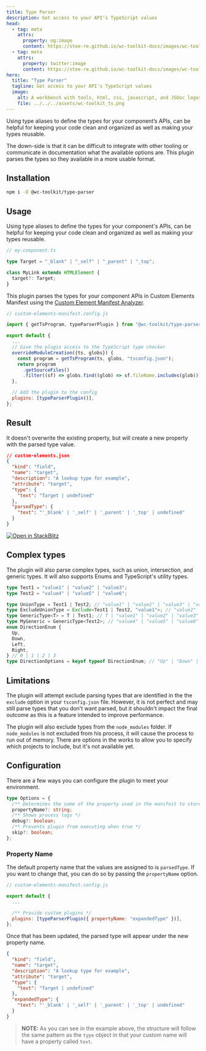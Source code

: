 ```yaml
---
title: Type Parser
description: Get access to your API's TypeScript values
head:
  - tag: meta
    attrs:
      property: og:image
      content: https://stee-re.github.io/wc-toolkit-docs/images/wc-toolkit_ts.png
  - tag: meta
    attrs:
      property: twitter:image
      content: https://stee-re.github.io/wc-toolkit-docs/images/wc-toolkit_ts.png
hero:
  title: "Type Parser"
  tagline: Get access to your API's TypeScript values
  image:
    alt: A workbench with tools, html, css, javascript, and JSDoc logos
    file: ../../../assets/wc-toolkit_ts.png
---
```


Using type aliases to define the types for your component’s APIs, can be helpful for keeping your code clean and organized as well as making your types reusable.

The down-side is that it can be difficult to integrate with other tooling or communicate in documentation what the available options are.
This plugin parses the types so they available in a more usable format.

## Installation

```bash
npm i -D @wc-toolkit/type-parser
```

## Usage

Using type aliases to define the types for your component's APIs, can be helpful for keeping your code clean and organized as well as making your types reusable.

```ts
// my-component.ts

type Target = "_blank" | "_self" | "_parent" | "_top";

class MyLink extends HTMLElement {
  target?: Target;
}
```

This plugin parses the types for your component APIs in Custom Elements Manifest using the [Custom Element Manifest Analyzer](https://custom-elements-manifest.open-wc.org/analyzer/getting-started/).

```js
// custom-elements-manifest.config.js

import { getTsProgram, typeParserPlugin } from "@wc-toolkit/type-parser";

export default {
  ...
  // Give the plugin access to the TypeScript type checker
  overrideModuleCreation({ts, globs}) {
    const program = getTsProgram(ts, globs, "tsconfig.json");
    return program
      .getSourceFiles()
      .filter((sf) => globs.find((glob) => sf.fileName.includes(glob)));
  },

  // Add the plugin to the config
  plugins: [typeParserPlugin()],
};
```

## Result

It doesn't overwrite the existing property, but will create a new property with the parsed type value.

```json
// custom-elements.json
{
  "kind": "field",
  "name": "target",
  "description": "A lookup type for example",
  "attribute": "target",
  "type": {
    "text": "Target | undefined"
  },
  "parsedType": {
    "text": "'_blank' | '_self' | '_parent' | '_top' | undefined"
  }
}
```

<div class="center">
  <a href="https://stackblitz.com/edit/stackblitz-starters-cngwm94d?file=README.md">
    <img
      alt="Open in StackBlitz"
      src="https://developer.stackblitz.com/img/open_in_stackblitz.svg"
    />
  </a>
</div>

## Complex types

The plugin will also parse complex types, such as union, intersection, and generic types.
It will also supports Enums and TypeScript's utility types.

```ts
type Test1 = "value1" | "value2" | "value3";
type Test2 = "value4" | "value5" | "value6";

type UnionType = Test1 | Test2; // "value1" | "value2" | "value3" | "value4" | "value5" | "value6"
type ExcludeUnionType = Exclude<Test1 | Test2, "value1">; // "value2" | "value3" | "value4" | "value5" | "value6"
type GenericType<T> = T | Test1; // T | "value1" | "value2" | "value3"
type MyGeneric = GenericType<Test2>; // "value4" | "value5" | "value6" | "value1" | "value2" | "value3"
enum DirectionEnum {
  Up,
  Down,
  Left,
  Right,
} // 0 | 1 | 2 | 3
type DirectionOptions = keyof typeof DirectionEnum; // "Up" | "Down" | "Left" | "Right"
```

## Limitations

The plugin will attempt exclude parsing types that are identified in the the `exclude` option in your `tsconfig.json` file.
However, it is not perfect and may still parse types that you don't want parsed, but it shouldn't impact the final outcome as this is a feature intended to improve performance.

The plugin will also exclude types from the `node_modules` folder. If `node_modules` is not excluded from his process, it will cause the process to run out of memory.
There are options in the works to allow you to specify which projects to include, but it's not available yet.

## Configuration

There are a few ways you can configure the plugin to meet your environment.

```ts
type Options = {
  /** Determines the name of the property used in the manifest to store the parsed type */
  propertyName?: string;
  /** Shows process logs */
  debug?: boolean;
  /** Prevents plugin from executing when true */
  skip?: boolean;
};
```

### Property Name

The default property name that the values are assigned to is `parsedType`.
If you want to change that, you can do so by passing the `propertyName` option.

```js
// custom-elements-manifest.config.js

export default {
  ...

  /** Provide custom plugins */
  plugins: [typeParserPlugin({ propertyName: "expandedType" })],
};
```

Once that has been updated, the parsed type will appear under the new property name.

```json
{
  "kind": "field",
  "name": "target",
  "description": "A lookup type for example",
  "attribute": "target",
  "type": {
    "text": "Target | undefined"
  },
  "expandedType": {
    "text": "'_blank' | '_self' | '_parent' | '_top' | undefined"
  }
}
```

> **NOTE:** As you can see in the example above, the structure will follow the same pattern as the `type` object in that your custom name will have a property called `text`.
